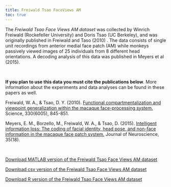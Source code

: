 ---
title: Freiwald Tsao FaceViews AM  
toc: true
---

<p class="ethan_opening_paragraph" style="padding-bottom: 0% !important;">
<p>The <em>Freiwald Tsao Face Views AM dataset</em> was collected by Winrich Freiwald (Rockefeller University) and Doris Tsao (UC Berkeley), and was originally published in Freiwald and Taso (2010) . The data consists of single unit recordings from anterior medial face patch (AM) while monkeys passively viewed images of 25 individuals from 8 different head orientations. A decoding analysis of this data was published in Meyers et al (2015). </p>
<!-- /wp:paragraph -->
<!-- wp:paragraph -->

<br>

<p><strong>If you plan to use this data you must cite the publications below</strong>. More information about the experiments and data analyses can be found in these papers as well.</p>


<p>Freiwald, W. A., &amp; Tsao, D. Y. (2010). <a href="https://www.science.org/doi/abs/10.1126/science.1194908">Functional compartmentalization and viewpoint generalization within the macaque face-processing system.</a> Science, 330(6005), 845-851.</p>


<p>Meyers, E. M., Borzello, M., Freiwald, W. A., &amp; Tsao, D. (2015). <a href="https://www.jneurosci.org/content/35/18/7069">Intelligent information loss: The coding of facial identity, head pose, and non-face information in the macaque face patch system.</a> Journal of Neuroscience, 35(18).</p>

<br>

[Download MATLAB version of the Freiwald Tsao Face Views AM dataset](/_freeze/download_data_and_code/Freiwald_Tsao_faceviews_AM_data_MATLAB.zip) 

[Download csv version of the Freiwald Tsao Face Views AM dataset](/_freeze/download_data_and_code/Freiwald_Tsao_faceviews_AM_data_csv.zip) 

[Download R version of the Freiwald Tsao Face Views AM dataset](/_freeze/download_data_and_code/Freiwald_Tsao_faceviews_AM_data.zip) 




